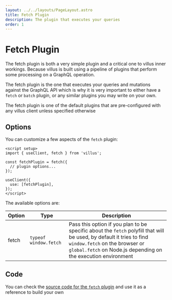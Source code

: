 ```yaml
---
layout: ../../layouts/PageLayout.astro
title: Fetch Plugin
description: The plugin that executes your queries
order: 1
---
```



# Fetch Plugin

The fetch plugin is both a very simple plugin and a critical one to villus inner workings. Because villus is built using a pipeline of plugins that perform some processing on a GraphQL operation.

The fetch plugin is the one that executes your queries and mutations against the GraphQL API which is why it is very important to either have a `fetch` or `batch` plugin, or any similar plugins you may write on your own.

<DocTip>

The fetch plugin is one of the default plugins that are pre-configured with any villus client unless specified otherwise

</DocTip>

## Options

You can customize a few aspects of the `fetch` plugin:

```vue
<script setup>
import { useClient, fetch } from 'villus';

const fetchPlugin = fetch({
  // plugin options...
});

useClient({
  use: [fetchPlugin],
});
</script>
```

The available options are:

| Option | Type                  | Description                                                                                                                                                                                                             |
| ------ | --------------------- | ----------------------------------------------------------------------------------------------------------------------------------------------------------------------------------------------------------------------- |
| fetch  | `typeof window.fetch` | Pass this option if you plan to be specific about the `fetch` polyfill that will be used, by default it tries to find `window.fetch` on the browser or `global.fetch` on Node.js depending on the execution environment |

## Code

You can check the [source code for the `fetch` plugin](https://github.com/logaretm/villus/blob/main/packages/villus/src/fetch.ts) and use it as a reference to build your own
